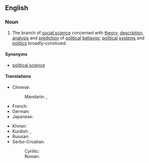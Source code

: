==English==
{{wikipedia|Political science}}
===Noun===
{{en-noun|-}}

# The branch of [[social science]] concerned with [[theory]], [[description]], [[analysis]] and [[prediction]] of [[political]] [[behavior]], [[political]] [[system]]s and [[politics]] broadly-construed.

====Synonyms====
* [[political science]] {{qualifier|much more common}}

====Translations====
{{trans-top|branch of social science}}
* Chinese:
*: Mandarin: {{t|zh|政治學|sc=Hani}}, {{t|zh|政治学|tr=zhèngzhìxué|sc=Hani}}
* French: {{t+|fr|politologie|f}}
* German: {{t+|de|Politologie|f}}
* Japanese: {{t+|ja|政治学|tr=せいじがく, seijigaku|sc=Jpan}}
{{trans-mid}}
* Khmer: {{t-|km|នយោបាយវិទ្យា|tr=noyobay vityea|sc=Khmr}}
* Kurdish: {{t+|ku|siyasetnasî|f}}, {{t+|ku|polîtolojî|f}}
* Russian: {{t+|ru|политология|f|tr=politológija|sc=Cyrl}}
* Serbo-Croatian:
*: Cyrillic: {{t-|sh|политологија|f|sc=Cyrl}}
*: Roman: {{t-|sh|politologija|f}}
{{trans-bottom}}